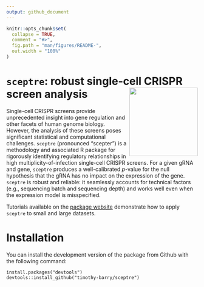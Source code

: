 ```yaml
---
output: github_document
---
```


<!-- README.md is generated from README.Rmd. Please edit that file -->

```r
knitr::opts_chunk$set(
  collapse = TRUE,
  comment = "#>",
  fig.path = "man/figures/README-",
  out.width = "100%"
)
```

# `sceptre`: robust single-cell CRISPR screen analysis <img src="man/figures/hex.jpg" align="right" alt="" width="180" />

<!-- badges: start -->
<!-- badges: end -->

Single-cell CRISPR screens provide unprecedented insight into gene regulation and other facets of human genome biology. However, the analysis of these screens poses significant statistical and computational challenges. `sceptre` (pronounced "scepter") is a methodology and associated R package for rigorously identifying regulatory relationships in high multiplicity-of-infection single-cell CRISPR screens. For a given gRNA and gene, `sceptre` produces a well-calibrated *p*-value for the null hypothesis that the gRNA has no impact on the expression of the gene. `sceptre` is robust and reliable: it seamlessly accounts for technical factors (e.g., sequencing batch and sequencing depth) and works well even when the expression model is misspecified.

Tutorials available on the [package website](https://timothy-barry.github.io/sceptre/) demonstrate how to apply `sceptre` to small and large datasets.

# Installation

You can install the development version of the package from Github with the following command:

```
install.packages("devtools")
devtools::install_github("timothy-barry/sceptre")
```
